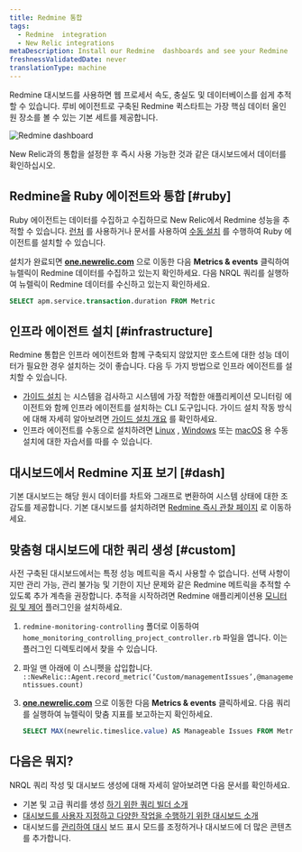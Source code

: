 ```yaml
---
title: Redmine 통합
tags:
  - Redmine  integration
  - New Relic integrations
metaDescription: Install our Redmine  dashboards and see your Redmine  data in New Relic.
freshnessValidatedDate: never
translationType: machine
---
```


Redmine 대시보드를 사용하면 웹 프로세서 속도, 충실도 및 데이터베이스를 쉽게 추적할 수 있습니다. 루비 에이전트로 구축된 Redmine 퀵스타트는 가장 핵심 데이터 올인원 장소를 볼 수 있는 기본 <InlinePopover type="dashboards"/>세트를 제공합니다.

<img
  src="/images/infrastructure_screenshot-crop_redmine-io-dash.webp"
  title="Redmine dashboard"
  alt="Redmine dashboard"
/>

<figcaption>
  New Relic과의 통합을 설정한 후 즉시 사용 가능한 것과 같은 대시보드에서 데이터를 확인하십시오.
</figcaption>

## Redmine을 Ruby 에이전트와 통합 [#ruby]

Ruby 에이전트는 데이터를 수집하고 수집하므로 New Relic에서 Redmine 성능을 추적할 수 있습니다. [런처](https://one.newrelic.com/marketplace?account=1&state=eb17d004-3569-306a-d693-9506d3d0cf4e) 를 사용하거나 문서를 사용하여 [수동 설치](/docs/apm/agents/ruby-agent/installation/install-new-relic-ruby-agent) 를 수행하여 Ruby 에이전트를 설치할 수 있습니다.

설치가 완료되면 <DNT>**[one.newrelic.com](https://one.newrelic.com/all-capaibilities)**</DNT> 으로 이동한 다음 <DNT>**Metrics & events**</DNT> 클릭하여 뉴렐릭이 Redmine 데이터를 수집하고 있는지 확인하세요. 다음 NRQL 쿼리를 실행하여 뉴렐릭이 Redmine 데이터를 수신하고 있는지 확인하세요.

```sql
SELECT apm.service.transaction.duration FROM Metric
```

## 인프라 에이전트 설치 [#infrastructure]

Redmine 통합은 인프라 에이전트와 함께 구축되지 않았지만 호스트에 대한 성능 데이터가 필요한 경우 설치하는 것이 좋습니다. 다음 두 가지 방법으로 인프라 에이전트를 설치할 수 있습니다.

* [가이드 설치](https://one.newrelic.com/nr1-core?state=4f81feab-35f7-e97e-9903-52510f8542bd) 는 시스템을 검사하고 시스템에 가장 적합한 애플리케이션 모니터링 에이전트와 함께 인프라 에이전트를 설치하는 CLI 도구입니다. 가이드 설치 작동 방식에 대해 자세히 알아보려면 [가이드 설치 개요](/docs/infrastructure/host-integrations/installation/new-relic-guided-install-overview) 를 확인하세요.
* 인프라 에이전트를 수동으로 설치하려면 [Linux](/docs/infrastructure/install-infrastructure-agent/linux-installation/install-infrastructure-monitoring-agent-linux) , [Windows](/docs/infrastructure/install-infrastructure-agent/windows-installation/install-infrastructure-monitoring-agent-windows/) 또는 [macOS](/docs/infrastructure/install-infrastructure-agent/macos-installation/install-infrastructure-monitoring-agent-macos/) 용 수동 설치에 대한 자습서를 따를 수 있습니다.

## 대시보드에서 Redmine 지표 보기 [#dash]

기본 대시보드는 해당 원시 데이터를 차트와 그래프로 변환하여 시스템 상태에 대한 조감도를 제공합니다. 기본 대시보드를 설치하려면 [Redmine 즉시 관찰 페이지](https://newrelic.com/instant-observability/redmine) 로 이동하세요.

## 맞춤형 대시보드에 대한 쿼리 생성 [#custom]

사전 구축된 대시보드에서는 특정 성능 메트릭을 즉시 사용할 수 없습니다. 선택 사항이지만 관리 가능, 관리 불가능 및 기한이 지난 문제와 같은 Redmine 메트릭을 추적할 수 있도록 추가 계측을 권장합니다. 추적을 시작하려면 Redmine 애플리케이션용 [모니터링 및 제어](https://www.redmine.org/plugins/monitoring-controlling) 플러그인을 설치하세요.

1. `redmine-monitoring-controlling` 폴더로 이동하여 `home_monitoring_controlling_project_controller.rb` 파일을 엽니다. 이는 플러그인 디렉토리에서 찾을 수 있습니다.

2. 파일 맨 아래에 이 스니펫을 삽입합니다. `::NewRelic::Agent.record_metric(‘Custom/managementIssues’,@managementissues.count)`

3. <DNT>**[one.newrelic.com](https://one.newrelic.com/all-capabilities)**</DNT> 으로 이동한 다음 <DNT>**Metrics & events**</DNT> 클릭하세요. 다음 쿼리를 실행하여 뉴렐릭이 맞춤 지표를 보고하는지 확인하세요.

   ```sql
   SELECT MAX(newrelic.timeslice.value) AS Manageable Issues FROM Metric WHERE metricTimesliceName like '%Custom/managementissues%'
   ```

## 다음은 뭐지?

NRQL 쿼리 작성 및 대시보드 생성에 대해 자세히 알아보려면 다음 문서를 확인하세요.

* 기본 및 고급 쿼리를 생성 [하기 위한 쿼리 빌더 소개](/docs/query-your-data/explore-query-data/query-builder/introduction-query-builder)
* [대시보드를 사용자 지정하고 다양한 작업을 수행하기 위한 대시보드 소개](/docs/query-your-data/explore-query-data/dashboards/introduction-dashboards)
* 대시보드를 [관리하여 대시](/docs/query-your-data/explore-query-data/dashboards/manage-your-dashboard) 보드 표시 모드를 조정하거나 대시보드에 더 많은 콘텐츠를 추가합니다.
